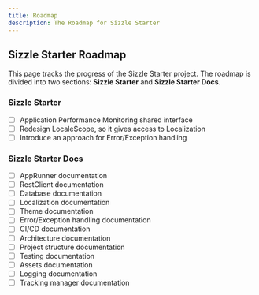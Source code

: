 ```yaml
---
title: Roadmap
description: The Roadmap for Sizzle Starter
---
```


## Sizzle Starter Roadmap

This page tracks the progress of the Sizzle Starter project. The roadmap is
divided into two sections: **Sizzle Starter** and **Sizzle Starter Docs**.

### Sizzle Starter

- [ ] Application Performance Monitoring shared interface
- [ ] Redesign LocaleScope, so it gives access to Localization
- [ ] Introduce an approach for Error/Exception handling

### Sizzle Starter Docs

- [ ] AppRunner documentation
- [ ] RestClient documentation
- [ ] Database documentation
- [ ] Localization documentation
- [ ] Theme documentation
- [ ] Error/Exception handling documentation
- [ ] CI/CD documentation
- [ ] Architecture documentation
- [ ] Project structure documentation
- [ ] Testing documentation
- [ ] Assets documentation
- [ ] Logging documentation
- [ ] Tracking manager documentation

